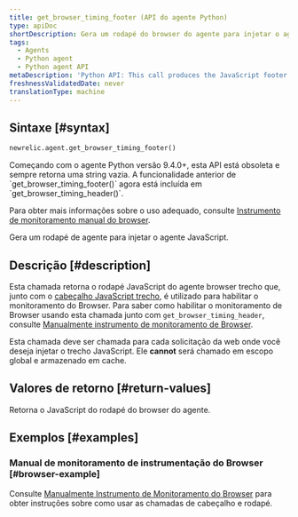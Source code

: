 ```yaml
---
title: get_browser_timing_footer (API do agente Python)
type: apiDoc
shortDescription: Gera um rodapé do browser do agente para injetar o agente JavaScript.
tags:
  - Agents
  - Python agent
  - Python agent API
metaDescription: 'Python API: This call produces the JavaScript footer snippet used for setting up browser monitoring.'
freshnessValidatedDate: never
translationType: machine
---
```


## Sintaxe [#syntax]

```py
newrelic.agent.get_browser_timing_footer()
```

<Callout variant="important">
  Começando com o agente Python versão 9.4.0+, esta API está obsoleta e sempre retorna uma string vazia. A funcionalidade anterior de `get_browser_timing_footer()` agora está incluída em `get_browser_timing_header()`.

  Para obter mais informações sobre o uso adequado, consulte [Instrumento de monitoramento manual do browser](/docs/agents/python-agent/supported-features/page-load-timing-python#manual_instrumentation).
</Callout>

Gera um rodapé de agente <InlinePopover type="browser"/>para injetar o agente JavaScript.

## Descrição [#description]

Esta chamada retorna o rodapé JavaScript do agente browser trecho que, junto com o [cabeçalho JavaScript trecho](/docs/agents/python-agent/python-agent-api/get_browser_timing_header), é utilizado para habilitar o monitoramento do Browser. Para saber como habilitar o monitoramento de Browser usando esta chamada junto com `get_browser_timing_header`, consulte [Manualmente instrumento de monitoramento de Browser](/docs/agents/python-agent/supported-features/page-load-timing-python#manual_instrumentation).

Esta chamada deve ser chamada para cada solicitação da web onde você deseja injetar o trecho JavaScript. Ele <DoNotTranslate>**cannot**</DoNotTranslate> será chamado em escopo global e armazenado em cache.

## Valores de retorno [#return-values]

Retorna o JavaScript do rodapé do browser do agente.

## Exemplos [#examples]

### Manual de monitoramento de instrumentação do Browser [#browser-example]

Consulte [Manualmente Instrumento de Monitoramento do Browser](/docs/agents/python-agent/supported-features/page-load-timing-python#manual_instrumentation) para obter instruções sobre como usar as chamadas de cabeçalho e rodapé.